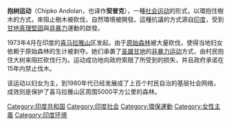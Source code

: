 '''抱树运动'''（Chipko Andolan，也译作'''契普克'''），一種[[社会运动|社会运动]]的形式，以環抱住樹木的方式，來阻止樹木被砍伐，自然環境被開發。這種抗議的方式源自[[印度|印度]]，受到[[甘地|甘地]][[真理堅固|真理堅固]]與[[非暴力|非暴力]]運動的啟發。

1973年4月在印度的[[喜马拉雅山|喜马拉雅山]]区发起。由于[[原始森林|原始森林]]被大量砍伐，使得当地妇女依赖于原始森林的生计被剥夺。她们承袭了[[圣雄甘地|圣雄甘地]]的[[非暴力运动|非暴力运动]]方式，由村民抱住大树来阻拦砍伐行为。运动成功地向政府索赔了所受到的损失，并且政府承诺在15年内禁止伐木。

该运动以妇女为主，到1980年代已经发展成了上百个村民自治的基层社会网络，成效则是保护了喜马拉雅山区周围5000平方公里的森林。

[[Category:印度共和国|Category:印度共和国]]
[[Category:印度社会|Category:印度社会]]
[[Category:環保運動|Category:環保運動]]
[[Category:女性主義|Category:女性主義]]
[[Category:印度环境|Category:印度环境]]
